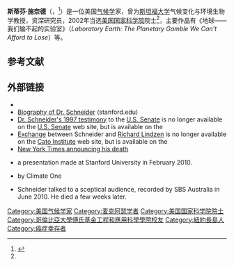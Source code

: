 {{Infobox scientist
|name = 斯蒂芬·施奈德
|image = Stephen Schneider, 2009 (cropped).jpg
|image_size = 
|caption = 2009年的斯蒂芬·施奈德
|birth_name = Stephen Henry Schneider
|birth_date = 1945年2月11日
|birth_place = [[美国|美国]][[纽约|纽约]]
|death_date = {{death date and age|2010|7|19|1945|2|11}}
|death_place = [[英格兰|英格兰]][[伦敦|伦敦]]
|residence = 
|citizenship = 
|nationality = 
|ethnicity = 
|fields = [[气候学|气候学]]
|workplaces = [[斯坦福大学|斯坦福大学]]
|alma_mater = 
|doctoral_advisor = 
|academic_advisors = 
|doctoral_students = 
|notable_students = 
|known_for = 气候变化科学、政策和教育<br />《[[气候变化|气候变化]]》杂志初始编辑
|influences = 
|influenced = 
|awards = [[麦克阿瑟奖|麦克阿瑟奖]]（1992年）<br />[[美国国家科学院|美国国家科学院]]院士（2002年）
|religion =
|signature = 
|website = [http://stephenschneider.stanford.edu/ Home page]
|footnotes = 
}}
'''斯蒂芬·施奈德'''（{{lang-en|Stephen Henry Schneider}}，{{bd|1945年|2月11日|2010年|7月19日}}<ref name="NYT">{{cite news | url=https://www.nytimes.com/2010/07/20/science/earth/20schneider.html | work=[[The_New_York_Times|The New York Times]] | first=Douglas | last=Martin | title=Stephen H. Schneider, Climatologist, Is Dead at 65 | date=2010-07-20 | accessdate=2020-11-14 | archive-date=2020-11-20 | archive-url=https://web.archive.org/web/20201120034417/https://www.nytimes.com/2010/07/20/science/earth/20schneider.html | dead-url=no }}</ref>）是一位美国[[气候学|气候学]]家，曾为[[斯坦福大学|斯坦福大学]]气候变化与环境生物学教授，{{le|斯坦福伍兹环境研究所|Stanford Woods Institute for the Environment}}资深研究员，2002年当选[[美国国家科学院|美国国家科学院]]院士<ref name="NYT" />，主要作品有《地球——我们输不起的实验室》（''Laboratory Earth: The Planetary Gamble We Can't Afford to Lose''）等。

== 参考文献 ==
{{reflist}}

== 外部链接 ==
* {{IMDb name|id=2729455|name=Stephen Schneider}}
* [http://stephenschneider.stanford.edu/References/Biography.html Biography of Dr. Schneider] {{Wayback|url=http://stephenschneider.stanford.edu/References/Biography.html |date=20210128134817 }} (stanford.edu)
* [https://www.senate.gov/~epw/105th/schn0710.htm Dr. Schneider's 1997 testimony] to the [[United_States_Senate|U.S. Senate]] is no longer available on the [[United_States_Senate|U.S. Senate]] web site, but is available on the {{webarchive |url=https://web.archive.org/web/20000829033846/https://www.senate.gov/~epw/105th/schn0710.htm |date=August 29, 2000 }}
* [http://www.cato.org/pubs/regulation/reg15n3-lindzen.html Exchange] between Schneider and [[Richard_Lindzen|Richard Lindzen]] is no longer available on the [[Cato_Institute|Cato Institute]] web site, but is available on the {{webarchive |url=https://web.archive.org/web/20010303065036/http://www.cato.org/pubs/regulation/reg15n3-lindzen.html |date=March 3, 2001 }}
* [http://dotearth.blogs.nytimes.com/2010/07/19/the-passing-of-a-climate-warrior/ New York Times announcing his death] {{Wayback|url=http://dotearth.blogs.nytimes.com/2010/07/19/the-passing-of-a-climate-warrior/ |date=20201109025527 }}
* {{YouTube|mmlHbt5jja4|Climate Change: Is the Science Settled?}} a presentation made at Stanford University in February 2010.
* {{YouTube|gDM3T0-o3r0|Science and Distortion}} by Climate One
* {{YouTube|6hCRafyV0zI|One climate change scientist takes on a roomful of sceptics}} Schneider talked to a sceptical audience, recorded by SBS Australia in June 2010. He died a few weeks later.

{{Authority control}}

{{DEFAULTSORT:Schneider, Stephen}}
[[Category:美国气候学家|Category:美国气候学家]]
[[Category:麦克阿瑟学者|Category:麦克阿瑟学者]]
[[Category:美国国家科学院院士|Category:美国国家科学院院士]]
[[Category:哥倫比亞大學傅氏基金工程和應用科學學院校友|Category:哥倫比亞大學傅氏基金工程和應用科學學院校友]]
[[Category:紐約長島人|Category:紐約長島人]]
[[Category:癌症幸存者|Category:癌症幸存者]]